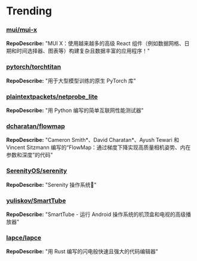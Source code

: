 
# Trending

### [mui/mui-x](https://github.com/mui/mui-x)
**RepoDescribe:** "MUI X：使用越来越多的高级 React 组件（例如数据网格、日期和时间选择器、图表等）构建复杂且数据丰富的应用程序！"
  

### [pytorch/torchtitan](https://github.com/pytorch/torchtitan)
**RepoDescribe:** "用于大型模型训练的原生 PyTorch 库"
  

### [plaintextpackets/netprobe_lite](https://github.com/plaintextpackets/netprobe_lite)
**RepoDescribe:** "用 Python 编写的简单互联网性能测试器"
  

### [dcharatan/flowmap](https://github.com/dcharatan/flowmap)
**RepoDescribe:** "Cameron Smith*、David Charatan*、Ayush Tewari 和 Vincent Sitzmann 编写的“FlowMap：通过梯度下降实现高质量相机姿势、内在参数和深度”的代码"
  

### [SerenityOS/serenity](https://github.com/SerenityOS/serenity)
**RepoDescribe:** "Serenity 操作系统🐞"
  

### [yuliskov/SmartTube](https://github.com/yuliskov/SmartTube)
**RepoDescribe:** "SmartTube - 运行 Android 操作系统的机顶盒和电视的高级播放器"
  

### [lapce/lapce](https://github.com/lapce/lapce)
**RepoDescribe:** "用 Rust 编写的闪电般快速且强大的代码编辑器"
  